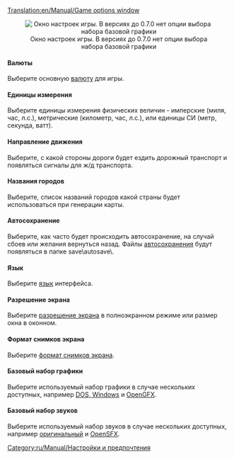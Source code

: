 [[Translation:en/Manual/Game options window]]
{{ru/Необходимо сделать|поправить ссылки после перевода соответствующих страниц}}
{{ru/Оглавление}}
<center>[[File:ru/Manual/Game options.png|center|frame|Окно настроек игры. В версиях до 0.7.0 нет опции выбора набора базовой графики]]</center>

====Валюты====
Выберите основную [[en/Archive/Manual/Settings/Currency|валюту]] для игры.

====Единицы измерения====
Выберите единицы измерения физических величин - имперские (миля, час, л.с.), метрические (километр, час, л.с.), или единицы СИ (метр, секунда, ватт).

====Направление движения====
Выберите, с какой стороны дороги будет ездить дорожный транспорт и появляться сигналы для ж/д транспорта.

====Названия городов====
Выберите, список названий городов какой страны будет использоваться при генерации карты.

====Автосохранение====
Выберите, как часто будет происходить автосохранение, на случай сбоев или желания вернуться назад. Файлы [[en/Archive/Manual/Settings/Autosave|автосохранения]] будут появляться в папке save\autosave\.

====Язык====
Выберите [[en/Archive/Manual/Settings/Language|язык]] интерфейса.

====Разрешение экрана====
Выберите [[en/Archive/Manual/Settings/Resolution|разрешение экрана]] в полноэкранном режиме или размер окна в оконном.

====Формат снимков экрана====
Выберите [[en/Archive/Manual/Settings/Screenshot format|формат снимков экрана]].

====Базовый набор графики====
Выберите используемый набор графики в случае нескольких доступных, например [[en/Archive/Manual/Installation FAQ#what-files-do-i-need-from-ttd|DOS, Windows]] и [[en/Archive/Community/Graphics Replacement|OpenGFX]].

====Базовый набор звуков====
Выберите используемый набор звуков в случае нескольких доступных, например [[en/Archive/Manual/Installation FAQ#what-files-do-i-need-from-ttd|оригинальный]] и [[en/Archive/Community/Sound Effects Replacement|OpenSFX]].


[[Category:ru/Manual/Настройки и предпочтения]]